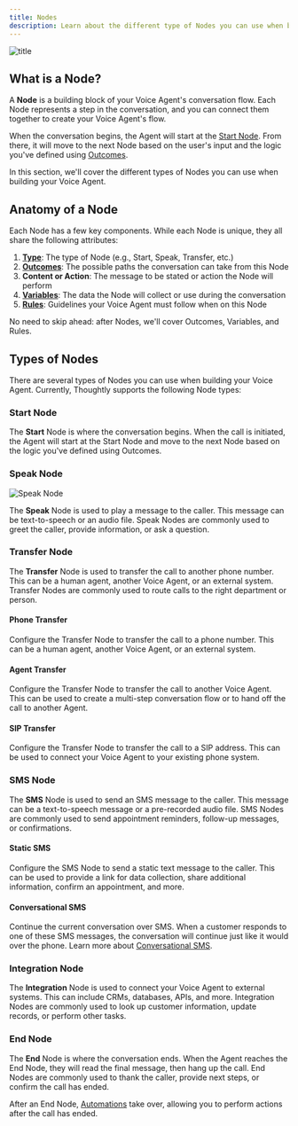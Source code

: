 ```yaml
---
title: Nodes
description: Learn about the different type of Nodes you can use when building your Voice Agent
---
```


![title](/images/hero/nodes.png)

## What is a Node?

A **Node** is a building block of your Voice Agent's conversation flow. Each Node represents a step in the conversation, and you can connect them together to create your Voice Agent's flow.

When the conversation begins, the Agent will start at the [Start Node](#start-node). From there, it will move to the next Node based on the user's input and the logic you've defined using [Outcomes](/build/agent-builder/outcomes).

In this section, we'll cover the different types of Nodes you can use when building your Voice Agent.

## Anatomy of a Node

Each Node has a few key components. While each Node is unique, they all share the following attributes:

1. **[Type](#types-of-nodes)**: The type of Node (e.g., Start, Speak, Transfer, etc.)
2. **[Outcomes](/build/agent-builder/outcomes)**: The possible paths the conversation can take from this Node
3. **Content or Action**: The message to be stated or action the Node will perform
4. **[Variables](/build/agent-builder/variables)**: The data the Node will collect or use during the conversation
5. **[Rules](/build/agent-builder/rules)**: Guidelines your Voice Agent must follow when on this Node

<Info>No need to skip ahead: after Nodes, we'll cover Outcomes, Variables, and Rules.</Info>

## Types of Nodes

There are several types of Nodes you can use when building your Voice Agent. Currently, Thoughtly supports the following Node types:

### Start Node

The **Start** Node is where the conversation begins. When the call is initiated, the Agent will start at the Start Node and move to the next Node based on the logic you've defined using Outcomes.

### Speak Node

![Speak Node](/images/ui/speak-node.png)

The **Speak** Node is used to play a message to the caller. This message can be text-to-speech or an audio file. Speak Nodes are commonly used to greet the caller, provide information, or ask a question.

### Transfer Node

The **Transfer** Node is used to transfer the call to another phone number. This can be a human agent, another Voice Agent, or an external system. Transfer Nodes are commonly used to route calls to the right department or person.

#### Phone Transfer

Configure the Transfer Node to transfer the call to a phone number. This can be a human agent, another Voice Agent, or an external system.

#### Agent Transfer

Configure the Transfer Node to transfer the call to another Voice Agent. This can be used to create a multi-step conversation flow or to hand off the call to another Agent.

#### SIP Transfer

Configure the Transfer Node to transfer the call to a SIP address. This can be used to connect your Voice Agent to your existing phone system.

### SMS Node

The **SMS** Node is used to send an SMS message to the caller. This message can be a text-to-speech message or a pre-recorded audio file. SMS Nodes are commonly used to send appointment reminders, follow-up messages, or confirmations.

#### Static SMS

Configure the SMS Node to send a static text message to the caller. This can be used to provide a link for data collection, share additional information, confirm an appointment, and more.

#### Conversational SMS

Continue the current conversation over SMS. When a customer responds to one of these SMS messages, the conversation will continue just like it would over the phone. Learn more about [Conversational SMS](/deploy/sms).

### Integration Node

The **Integration** Node is used to connect your Voice Agent to external systems. This can include CRMs, databases, APIs, and more. Integration Nodes are commonly used to look up customer information, update records, or perform other tasks.

### End Node

The **End** Node is where the conversation ends. When the Agent reaches the End Node, they will read the final message, then hang up the call. End Nodes are commonly used to thank the caller, provide next steps, or confirm the call has ended.

After an End Node, [Automations](/build/automations/overview) take over, allowing you to perform actions after the call has ended.


<NextSection
	title="Outcomes"
	icon="split"
	href="/build/agent-builder/outcomes"
	description="Learn how to use Outcomes to define the logic of your Voice Agent's conversation flow"
/>
